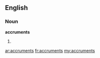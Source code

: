 ==English==

===Noun===
'''accruments'''

# {{plural of|[[accrument]]}}

[[ar:accruments]]
[[fr:accruments]]
[[my:accruments]]
